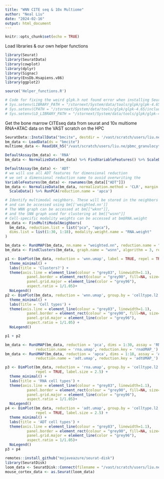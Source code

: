 ```yaml
---
title: "WNN CITE seq & 10x Multiome"
author: "Neal Liu"
date: "2024-02-16"
output: html_document
---
```


```r
knitr::opts_chunk$set(echo = TRUE)
```

Load libraries & our own helper functions

```r

library(Seurat)
library(SeuratData)
library(cowplot)
library(dplyr)
library(Signac)
library(EnsDb.Hsapiens.v86)
library(ggplot2)

source('Helper_functions.R')

# Code for fixing the weird glpk.h not found error when installing Seurat
# Sys.setenv(LIBRARY_PATH = "/stornext/System/data/tools/glpk/glpk-4.65/lib:$LIBRARY_PATH")
# Sys.setenv(CPATH = "/stornext/System/data/tools/glpk/glpk-4.65/include:$CPATH")
# Sys.setenv(LD_LIBRARY_PATH = "/stornext/System/data/tools/glpk/glpk-4.65/lib:$LD_LIBRARY_PATH")


```

Get the bone marrow CITEseq data from seurat and 10x multiome RNA+ATAC data on the VAST scratch on the HPC

```r
SeuratData::InstallData("bmcite", destdir = '/vast/scratch/users/liu.ne')
bm_data <- LoadData(ds = "bmcite")
multiome_data <- Read10X_h5("/vast/scratch/users/liu.ne/pbmc_granulocyte_sorted_10k_filtered_feature_bc_matrix.h5")

```


```r
DefaultAssay(bm_data) <- 'RNA'
bm_data <- NormalizeData(bm_data) %>% FindVariableFeatures() %>% ScaleData() %>% RunPCA()
```


```r
DefaultAssay(bm_data) <- 'ADT'
# we will use all ADT features for dimensional reduction
# we set a dimensional reduction name to avoid overwriting the 
VariableFeatures(bm_data) <- rownames(bm_data[["ADT"]])
bm_data <- NormalizeData(bm_data, normalization.method = 'CLR', margin = 2) %>% 
  ScaleData() %>% RunPCA(reduction.name = 'apca')

```

```r
# Identify multimodal neighbors. These will be stored in the neighbors slot, 
# and can be accessed using bm[['weighted.nn']]
# The WNN graph can be accessed at bm[["wknn"]], 
# and the SNN graph used for clustering at bm[["wsnn"]]
# Cell-specific modality weights can be accessed at bm$RNA.weight
bm_data <- FindMultiModalNeighbors(
  bm_data, reduction.list = list("pca", "apca"), 
  dims.list = list(1:30, 1:18), modality.weight.name = "RNA.weight"
)

```

```r
bm_data <- RunUMAP(bm_data, nn.name = "weighted.nn", reduction.name = "wnn.umap", reduction.key = "wnnUMAP_")
bm_data <- FindClusters(bm_data, graph.name = "wsnn", algorithm = 3, resolution = 2, verbose = FALSE)

```

```r

p1 <- DimPlot(bm_data, reduction = 'wnn.umap', label = TRUE, repel = TRUE, label.size = 2.5) + 
  theme_minimal() +
  labs(title = 'Clusters?') +
  theme(axis.line = element_line(colour = "grey83", linewidth=1.1),
          panel.border = element_rect(colour = "grey90", fill=NA, size=0.7),
          panel.grid.major = element_line(color = "grey96"),
          aspect.ratio = 1/1.05)+
  NoLegend()
p2 <- DimPlot(bm_data, reduction = 'wnn.umap', group.by = 'celltype.l2', label = TRUE, repel = TRUE, label.size = 2.5) + 
  theme_minimal() +
  labs(title = 'Cell types') +
  theme(axis.line = element_line(colour = "grey83", linewidth=1.1),
          panel.border = element_rect(colour = "grey90", fill=NA, size=0.7),
          panel.grid.major = element_line(color = "grey96"),
          aspect.ratio = 1/1.05) +
  NoLegend()

p1 + p2


```

```r
bm_data <- RunUMAP(bm_data, reduction = 'pca', dims = 1:30, assay = 'RNA', 
              reduction.name = 'rna.umap', reduction.key = 'rnaUMAP_')
bm_data <- RunUMAP(bm_data, reduction = 'apca', dims = 1:18, assay = 'ADT', 
              reduction.name = 'adt.umap', reduction.key = 'adtUMAP_')

```

```r
p3 <- DimPlot(bm_data, reduction = 'rna.umap', group.by = 'celltype.l2', label = TRUE, 
              repel = TRUE, label.size = 2.5) + 
  theme_minimal() +
  labs(title = 'RNA cell types') +
  theme(axis.line = element_line(colour = "grey83", linewidth=1.1),
          panel.border = element_rect(colour = "grey90", fill=NA, size=0.7),
          panel.grid.major = element_line(color = "grey96"),
          aspect.ratio = 1/1.05)+
  NoLegend()
p4 <- DimPlot(bm_data, reduction = 'adt.umap', group.by = 'celltype.l2', label = TRUE, 
              repel = TRUE, label.size = 2.5) + 
  theme_minimal() +
  labs(title = 'ADT cell types') +
  theme(axis.line = element_line(colour = "grey83", linewidth=1.1),
          panel.border = element_rect(colour = "grey90", fill=NA, size=0.7),
          panel.grid.major = element_line(color = "grey96"),
          aspect.ratio = 1/1.05)+
  NoLegend()
p3 + p4

```



















```r
remotes::install_github("mojaveazure/seurat-disk")
library(SeuratDisk)
loom_data <- SeuratDisk::Connect(filename = "/vast/scratch/users/liu.ne/l5_all.loom", mode = 'r')
mouse_cortex_data <- as.Seurat(loom_data)


```











